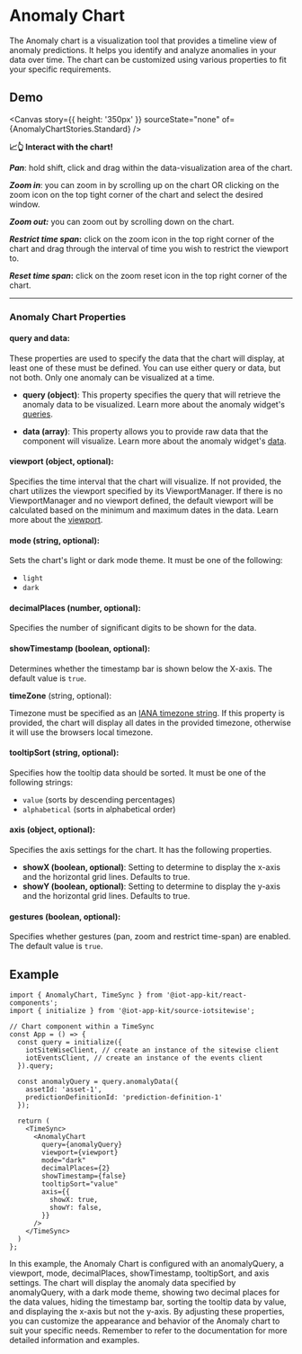 

<Meta of={AnomalyChartStories} />

# Anomaly Chart

The Anomaly chart is a visualization tool that provides a timeline view of anomaly predictions. It helps you identify and analyze anomalies in your data over time. The chart can be customized using various properties to fit your specific requirements.

## Demo

<Canvas  story={{ height: '350px' }}  sourceState="none" of={AnomalyChartStories.Standard} />

**📈👆 Interact with the chart!**

**_Pan_**: hold shift, click and drag within the data-visualization area of the chart.

**_Zoom in_**: you can zoom in by scrolling up on the chart OR clicking on the zoom icon on the top tight corner of the chart and select the desired window.

**_Zoom out:_** you can zoom out by scrolling down on the chart.

**_Restrict time span_:** click on the zoom icon in the top right corner of the chart and drag through the interval of time you wish to restrict the viewport to.

**_Reset time span_:** click on the zoom reset icon in the top right corner of the chart.

---

### Anomaly Chart Properties

#### query and data:

These properties are used to specify the data that the chart will display, at least one of these must be defined. You can use either query or data, but not both. Only one anomaly can be visualized at a time.

  - **query (object)**: This property specifies the query that will retrieve the anomaly data to be visualized.
  Learn more about the anomaly widget's [queries](/docs/components-anomalychart--query).

  - **data (array)**: This property allows you to provide raw data that the component will visualize.
  Learn more about the anomaly widget's [data](/docs/components-anomalychart--data).

#### viewport (object, optional): 

Specifies the time interval that the chart will visualize. If not provided, the chart utilizes the viewport specified by its ViewportManager. If there is no ViewportManager and no viewport defined, the default viewport will be calculated based on the minimum and maximum dates in the data.
Learn more about the [viewport](/docs/core-viewport--docs).

#### mode (string, optional): 

Sets the chart's light or dark mode theme. It must be one of the following:
  * `light`
  * `dark`

#### decimalPlaces (number, optional): 

Specifies the number of significant digits to be shown for the data.

#### showTimestamp (boolean, optional): 

Determines whether the timestamp bar is shown below the X-axis. The default value is `true`.

**timeZone** (string, optional): 

Timezone must be specified as an [IANA timezone string](https://ftp.iana.org/tz/tzdb-2020f/zone1970.tab). If this property is provided, the chart will display all dates in the provided timezone, otherwise it will use the browsers local timezone.

#### tooltipSort (string, optional): 

Specifies how the tooltip data should be sorted. It must be one of the following strings:
  * `value` (sorts by descending percentages)
  * `alphabetical` (sorts in alphabetical order)

#### axis (object, optional):

Specifies the axis settings for the chart.
It has the following properties.

  - **showX (boolean, optional)**: Setting to determine to display the x-axis and the horizontal grid lines. Defaults to true.
  - **showY (boolean, optional)**: Setting to determine to display the y-axis and the horizontal grid lines. Defaults to true.

#### gestures (boolean, optional):

Specifies whether gestures (pan, zoom and restrict time-span) are enabled. The default value is `true`.

## Example

```
import { AnomalyChart, TimeSync } from '@iot-app-kit/react-components';
import { initialize } from '@iot-app-kit/source-iotsitewise';

// Chart component within a TimeSync
const App = () => {
  const query = initialize({
    iotSiteWiseClient, // create an instance of the sitewise client
    iotEventsClient, // create an instance of the events client
  }).query;

  const anomalyQuery = query.anomalyData({
    assetId: 'asset-1',
    predictionDefinitionId: 'prediction-definition-1'
  });

  return (
    <TimeSync>
      <AnomalyChart
        query={anomalyQuery}
        viewport={viewport}
        mode="dark"
        decimalPlaces={2}
        showTimestamp={false}
        tooltipSort="value"
        axis={{
          showX: true,
          showY: false,
        }}
      />
    </TimeSync>
  )
};
```

In this example, the Anomaly Chart is configured with an anomalyQuery, a viewport, mode, decimalPlaces, showTimestamp, tooltipSort, and axis settings. The chart will display the anomaly data specified by anomalyQuery, with a dark mode theme, showing two decimal places for the data values, hiding the timestamp bar, sorting the tooltip data by value, and displaying the x-axis but not the y-axis.
By adjusting these properties, you can customize the appearance and behavior of the Anomaly chart to suit your specific needs. Remember to refer to the documentation for more detailed information and examples.
